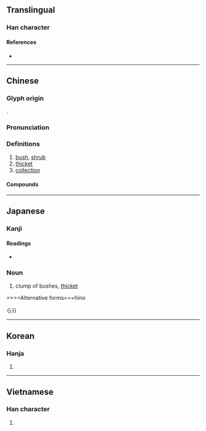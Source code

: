 {{also|丛}}
{{character info/new}}
==Translingual==

===Han character===
{{Han char|rn=29|rad=又|as=16|sn=18|four=32147|canj=TCTE|ids=⿱丵取}}

====References====
* {{Han ref|kx=0167.120|dkj=03220|dj=0379.080|hdz=10402.150|uh=53E2|ud=21474|bh=C24F|bd=49743}}

----

==Chinese==
{{zh-forms|s=丛}}

===Glyph origin===
{{Han etym}}
{{Han compound|丵|取|c1=s|c2=p|ls=psc}}.

===Pronunciation===
{{zh-pron
|m=cóng
|c=cung4
|h=pfs=
|md=
|mn=qz,tw,xm,zz:chông/qz,tw,xm,zz:châng
|mn_note=chông - literary; châng - vernacular
|w=
|mc=y
|oc=y
|cat=n
}}

===Definitions===
{{zh-hanzi}}

# [[bush]], [[shrub]]
# [[thicket]]
# [[collection]]

====Compounds====
{{zh-der|叢辰|叢生|密密叢叢|叢林|人叢|叢箐|叢刊|叢木|叢灌|叢薄|叢聚|幽叢|叢葬|叢雜|叢篠|叢殘小語|孔叢子|叢書|叢集|叢棘|叢脞|叢塊根|叢冢|叢帖|叢刻|叢生葉|叢談|叢密|叢祠|新民叢報|為叢敺雀|淵魚叢爵|百弊叢生|百病叢生|深叢|為叢驅雀|水泥叢林|樹叢|花柳叢|草叢|花叢|雜草叢生|蠶叢|野草叢生|諸務叢脞|談叢}}

{{zh-cat|Intermediate}}

----

==Japanese==

===Kanji===
{{ja-kanji|grade=|rs=又16}}

====Readings====
* {{ja-readings|goon=[[ず]] (zu)|kanyoon=[[ぞう]] (zō)|kanon=[[そう]] (sō)|kun=[[くさむら]] (kusamura), [[むらがる]] (muragaru)}}

===Noun===
{{ja-noun|くさむら}}

# clump of bushes, [[thicket]]

====Alternative forms===hino

ら}}

----

==Korean==

===Hanja===
{{ko-hanja|hangeul=총}}

# {{defn|lang=ko|sort=又16}}

----

==Vietnamese==

===Han character===
{{vi-hantu|[[tòng]], [[tùng]]|rs=又16}}

# {{defn|lang=vi|sort=又16}}